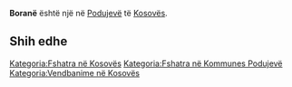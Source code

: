 {{Fshat në 
 | Emri                = Boranë
 | EmriAlt                = 
 | NAME_SHORT_FORM=      
 | NAME_GENERIC=      
 | NAME_SORT_NAME_RO=      BORANE
 | FULL_NAME_RO = Boranë
 | FULL_NAME_ND_RO=Borane
 | SORT_NAME_RG=BORANE
 | FULL_NAME_RG=Boranë
 | FULL_NAME_ND_RG=Borane
 | SRP_NAME_SHORT_FORM=      
 | SRP_NAME_GENERIC=      
 | SRP_NAME_SORT_NAME_RO=      
 | SRP_FULL_NAME_RO = 
 | SRP_FULL_NAME_ND_RO=
 | SRP_SORT_NAME_RG=
 | SRP_FULL_NAME_RG=
 | SRP_FULL_NAME_ND_RG=
 | Emri (Rasa dhanore) = 
 | Figura              = 
 | Shteti              = Kosovo
 | Komuna              = Podujevë
 | Kodi postar         = 
 | Sipërfaqja          = 

 | Popullsia           = 

 | Regj. i popullsisë  = 
 | Dend. e popullsisë  = 
 | Faqja zyrtare       = 
 <!--- Koordinatat ----> 
 | Gjerësia            = 42.831661
 | Gjatësia            = 21.307041
 | Lartësia            = 
}}
'''Boranë''' është një [[]] në [[Podujevë]] të [[Kosovës]].

<!-- == Gjeografia == -->
<!-- == Historia == -->
<!-- == Demografia == -->
== Shih edhe ==
{{Komuna Podujevë}}
{{Kosovo-Administrata-Cung}}

[[Kategoria:Fshatra në Kosovës]]
[[Kategoria:Fshatra në Kommunes Podujevë]]
[[Kategoria:Vendbanime në Kosovës]]